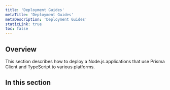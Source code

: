 ```yaml
---
title: 'Deployment Guides'
metaTitle: 'Deployment Guides'
metaDescription: 'Deployment Guides'
staticLink: true
toc: false
---
```


## Overview

This section describes how to deploy a Node.js applications that use Prisma Client and TypeScript to various platforms.

## In this section

<Subsections />
